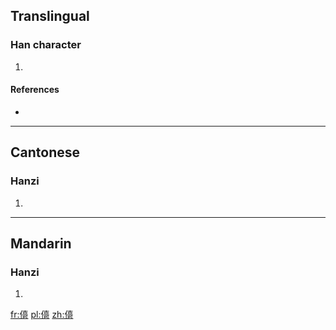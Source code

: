 ==Translingual==

===Han character===
{{Han char|rn=9|rad=人|as=10|sn=12|four=|canj=人十口口 (OJRR)}}

# {{defn|Han|sort=人10}}

====References====
* {{Han ref|kx=0114.051|hdz=10201.020|uh=3478|ud=13432}}

----

==Cantonese==

===Hanzi===
{{yue-hanzi|jyut=|y=jiu4}}

# {{defn|Cantonese|sort=人10}}

----

==Mandarin==

===Hanzi===
{{cmn-hanzi|pin=[[ǎi]] ([[ai3]]), [[yáo]] ([[yao2]]), [[yóu]] ([[you2]])|wg=ai<sup>3</sup>, yao<sup>2</sup>, yu<sup>2</sup>}}

# {{defn|Mandarin|sort=人10}}

[[fr:㑸]]
[[pl:㑸]]
[[zh:㑸]]